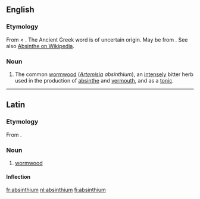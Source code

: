 ==English==

===Etymology===
From {{L.}} {{term|absinthium|lang=la}} < {{AGr.}} {{term|sc=polytonic|ἀψίνθιον|tr=apsinthion|lang=grc}}.  The Ancient Greek word is of uncertain origin. May be from {{Pers.}} {{term|sc=FAchar|اسپند|tr=ispand||wild rue|lang=fa}}. See also [[w:Absinthe#Etymology|Absinthe on Wikipedia]].

===Noun===
{{en-noun|-}}

# {{botany}} The common [[wormwood]] (''[[Artemisia]] absinthium''), an [[intensely]] bitter herb used in the production of [[absinthe]] and [[vermouth]], and as a [[tonic]].

----

==Latin==

===Etymology===
From {{AGr.|la}} {{term|sc=polytonic|ἀψίνθιον|tr=apsinthion|lang=grc}}.

===Noun===
{{la-noun|absinthium|absinthii|absinthiī|n|second}}

# [[wormwood]]

====Inflection====
{{la-decl-2nd-N|absinthi}}

[[fr:absinthium]]
[[nl:absinthium]]
[[fi:absinthium]]